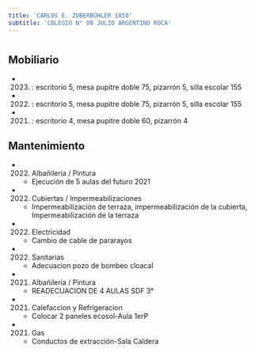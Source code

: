```yaml
---
title: 'CARLOS E. ZUBERBÜHLER 1850'
subtitle: 'COLEGIO N° 08 JULIO ARGENTINO ROCA'
---
```


#


## Mobiliario

*  (2023) : escritorio 5, mesa pupitre doble 75, pizarrón 5, silla escolar 155 

*  (2022) : escritorio 5, mesa pupitre doble 75, pizarrón 5, silla escolar 155 

*  (2021) : escritorio 4, mesa pupitre doble 60, pizarrón 4 





## Mantenimiento

*  (2022) Albañileria / Pintura 
    + Ejecución de 5 aulas del futuro 2021

*  (2022) Cubiertas / Impermeabilizaciones 
    + Impermeabilización de terraza, impermeabilización de la cubierta, Impermeabilización de la terraza

*  (2022) Electricidad 
    + Cambio de cable de pararayos

*  (2022) Sanitarias 
    + Adecuacion pozo de bombeo cloacal

*  (2021) Albañileria / Pintura 
    + READECUACION DE 4 AULAS SDF 3°

*  (2021) Calefaccion y Refrigeracion 
    + Colocar 2 paneles ecosol-Aula 1erP

*  (2021) Gas 
    + Conductos de extracción-Sala Caldera



